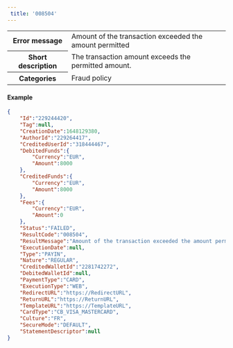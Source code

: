 ---  
 title: '008504'  
---  
  
<table>
    <tbody>
        <tr>
            <th scope="row"><strong>Error message</strong></th>
            <td>Amount of the transaction exceeded the amount permitted</td>
        </tr>
        <tr>
            <th scope="row"><strong>Short description</strong></th>
            <td>The transaction amount exceeds the permitted amount.</td>
        </tr>
        <tr>
            <th scope="row"><strong>Categories</strong></th>
            <td>  
<div class="label">Fraud policy</div>
</td>
        </tr>
    </tbody>
</table>  

#### Example  
```json 
{
    "Id":"229244420",
    "Tag":null,
    "CreationDate":1648129380,
    "AuthorId":"229264417",
    "CreditedUserId":"318444467",
    "DebitedFunds":{
        "Currency":"EUR",
        "Amount":8000
    },
    "CreditedFunds":{
        "Currency":"EUR",
        "Amount":8000
    },
    "Fees":{
        "Currency":"EUR",
        "Amount":0
    },
    "Status":"FAILED",
    "ResultCode":"008504",
    "ResultMessage":"Amount of the transaction exceeded the amount permitted",
    "ExecutionDate":null,
    "Type":"PAYIN",
    "Nature":"REGULAR",
    "CreditedWalletId":"2281742272",
    "DebitedWalletId":null,
    "PaymentType":"CARD",
    "ExecutionType":"WEB",
    "RedirectURL":"https://RedirectURL",
    "ReturnURL":"https://ReturnURL",
    "TemplateURL":"https://TemplateURL",
    "CardType":"CB_VISA_MASTERCARD",
    "Culture":"FR",
    "SecureMode":"DEFAULT",
    "StatementDescriptor":null
}
```